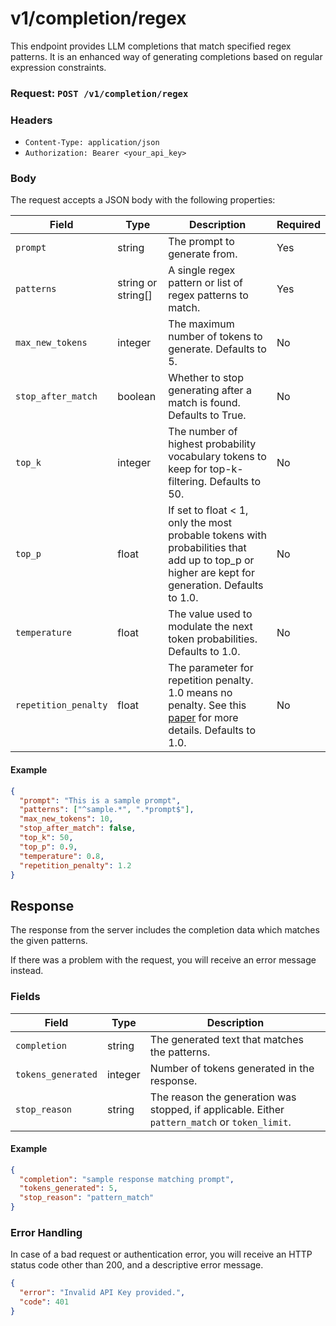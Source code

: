 # v1/completion/regex

This endpoint provides LLM completions that match specified regex patterns. It is an enhanced way of generating completions based on regular expression constraints.

### Request: `POST /v1/completion/regex`

### Headers

- `Content-Type: application/json`
- `Authorization: Bearer <your_api_key>`

### Body

The request accepts a JSON body with the following properties:

| Field               | Type                     | Description                                                                                          | Required |
|---------------------|--------------------------|------------------------------------------------------------------------------------------------------|----------|
| `prompt`            | string                   | The prompt to generate from.                                                                         | Yes      |
| `patterns`          | string or string[]       | A single regex pattern or list of regex patterns to match.                                           | Yes      |
| `max_new_tokens`    | integer                  | The maximum number of tokens to generate. Defaults to 5.                                             | No       |
| `stop_after_match`  | boolean                  | Whether to stop generating after a match is found. Defaults to True.                                 | No       |
| `top_k`             | integer                  | The number of highest probability vocabulary tokens to keep for top-k-filtering. Defaults to 50.     | No       |
| `top_p`             | float                    | If set to float < 1, only the most probable tokens with probabilities that add up to top_p or higher are kept for generation. Defaults to 1.0. | No       |
| `temperature`       | float                    | The value used to modulate the next token probabilities. Defaults to 1.0.                            | No       |
| `repetition_penalty`| float                    | The parameter for repetition penalty. 1.0 means no penalty. See this [paper](https://arxiv.org/pdf/1909.05858.pdf) for more details. Defaults to 1.0. | No       |

#### Example

```json
{
  "prompt": "This is a sample prompt",
  "patterns": ["^sample.*", ".*prompt$"],
  "max_new_tokens": 10,
  "stop_after_match": false,
  "top_k": 50,
  "top_p": 0.9,
  "temperature": 0.8,
  "repetition_penalty": 1.2
}
```

## Response

The response from the server includes the completion data which matches the given patterns.

If there was a problem with the request, you will receive an error message instead.

### Fields

| Field             | Type     | Description                                   |
|-------------------|----------|-----------------------------------------------|
| `completion`      | string   | The generated text that matches the patterns. |
| `tokens_generated`| integer  | Number of tokens generated in the response.   |
| `stop_reason`      | string  | The reason the generation was stopped, if applicable. Either `pattern_match` or `token_limit`.           |


#### Example

```json
{
  "completion": "sample response matching prompt",
  "tokens_generated": 5,
  "stop_reason": "pattern_match"
}
```

### Error Handling

In case of a bad request or authentication error, you will receive an HTTP status code other than 200, and a descriptive error message.

```json
{
  "error": "Invalid API Key provided.",
  "code": 401
}
```